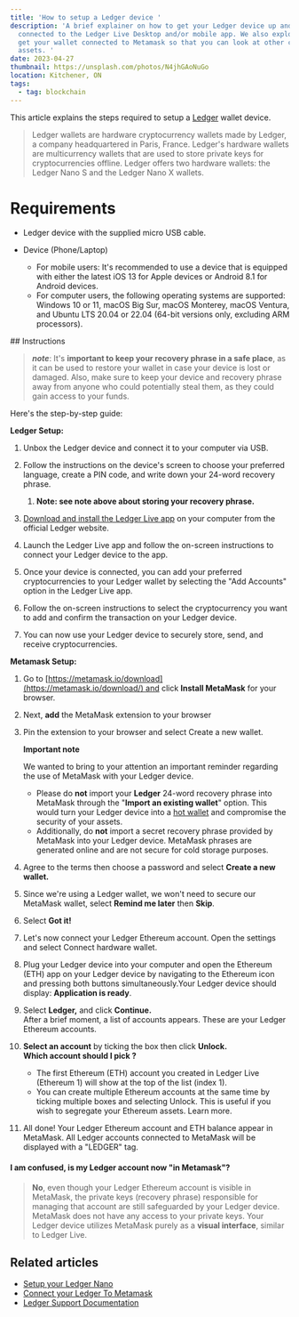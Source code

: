 ```yaml
---
title: 'How to setup a Ledger device '
description: 'A brief explainer on how to get your Ledger device up and running,
  connected to the Ledger Live Desktop and/or mobile app. We also explore how to
  get your wallet connected to Metamask so that you can look at other crypto
  assets. '
date: 2023-04-27
thumbnail: https://unsplash.com/photos/N4jhGAoNuGo
location: Kitchener, ON
tags:
  - tag: blockchain
---
```


This article explains the steps required to setup a [Ledger](https://shop.ledger.com/) wallet device.

> Ledger wallets are hardware cryptocurrency wallets made by Ledger, a company headquartered in Paris, France. Ledger's hardware wallets are multicurrency wallets that are used to store private keys for cryptocurrencies offline. Ledger offers two hardware wallets: the Ledger Nano S and the Ledger Nano X wallets.

# Requirements

- Ledger device with the supplied micro USB cable.
- Device (Phone/Laptop)

  - For mobile users: It's recommended to use a device that is equipped with either the latest iOS 13 for Apple devices or Android 8.1 for Android devices.
  - For computer users, the following operating systems are supported: Windows 10 or 11, macOS Big Sur, macOS Monterey, macOS Ventura, and Ubuntu LTS 20.04 or 22.04 (64-bit versions only, excluding ARM processors).

## Instructions

> **_note_**: It's **important to keep your recovery phrase in a safe place**, as it can be used to restore your wallet in case your device is lost or damaged. Also, make sure to keep your device and recovery phrase away from anyone who could potentially steal them, as they could gain access to your funds.

Here's the step-by-step guide:

**Ledger Setup:**

1. Unbox the Ledger device and connect it to your computer via USB.
2. Follow the instructions on the device's screen to choose your preferred language, create a PIN code, and write down your 24-word recovery phrase.

   1. **Note: see note above about storing your recovery phrase.**

3. [Download and install the Ledger Live app](https://www.ledger.com/ledger-live) on your computer from the official Ledger website.
4. Launch the Ledger Live app and follow the on-screen instructions to connect your Ledger device to the app.
5. Once your device is connected, you can add your preferred cryptocurrencies to your Ledger wallet by selecting the "Add Accounts" option in the Ledger Live app.
6. Follow the on-screen instructions to select the cryptocurrency you want to add and confirm the transaction on your Ledger device.
7. You can now use your Ledger device to securely store, send, and receive cryptocurrencies.

**Metamask Setup:**

1. Go to [https://metamask.io/download](https://metamask.io/download/) and click **Install MetaMask** for your browser.
2. Next, **add** the MetaMask extension to your browser
3. Pin the extension to your browser and select Create a new wallet.

   **Important note**

   We wanted to bring to your attention an important reminder regarding the use of MetaMask with your Ledger device.

   - Please do **not** import your **Ledger** 24-word recovery phrase into MetaMask through the "**Import an existing wallet**" option. This would turn your Ledger device into a [hot wallet](https://www.ledger.com/academy/glossary/hot-wallet) and compromise the security of your assets.
   - Additionally, do **not** import a secret recovery phrase provided by MetaMask into your Ledger device. MetaMask phrases are generated online and are not secure for cold storage purposes.

4. Agree to the terms then choose a password and select **Create a new wallet.**
5. Since we're using a Ledger wallet, we won't need to secure our MetaMask wallet, select **Remind me later** then **Skip**.
6. Select **Got it!**
7. Let's now connect your Ledger Ethereum account. Open the settings and select Connect hardware wallet.
8. Plug your Ledger device into your computer and open the Ethereum (ETH) app on your Ledger device by navigating to the Ethereum icon and pressing both buttons simultaneously.Your Ledger device should display: **Application is ready**.
9. Select **Ledger,** and click **Continue.**\
   After a brief moment, a list of accounts appears. These are your Ledger Ethereum accounts.
10. **Select an account** by ticking the box then click **Unlock.**\
    **Which account should I pick ?**

    - The first Ethereum (ETH) account you created in Ledger Live (Ethereum 1) will show at the top of the list (index 1).
    - You can create multiple Ethereum accounts at the same time by ticking multiple boxes and selecting Unlock. This is useful if you wish to segregate your Ethereum assets. Learn more.

11. All done! Your Ledger Ethereum account and ETH balance appear in MetaMask. All Ledger accounts connected to MetaMask will be displayed with a "LEDGER" tag.

#### **I am confused, is my Ledger account now "in Metamask"?**

> **No**, even though your Ledger Ethereum account is visible in MetaMask, the private keys (recovery phrase) responsible for managing that account are still safeguarded by your Ledger device. MetaMask does not have any access to your private keys. Your Ledger device utilizes MetaMask purely as a **visual interface**, similar to Ledger Live.

## Related articles

- [Setup your Ledger Nano](https://support.ledger.com/hc/en-us/articles/360000613793-Set-up-your-Ledger-Nano-S?docs=true)
- [Connect your Ledger To Metamask](https://support.ledger.com/hc/en-us/articles/4404366864657-Connect-your-Ledger-to-MetaMask?docs=true)
- [Ledger Support Documentation](https://support.ledger.com/hc/en-us/articles/9360567408029?docs=true)
